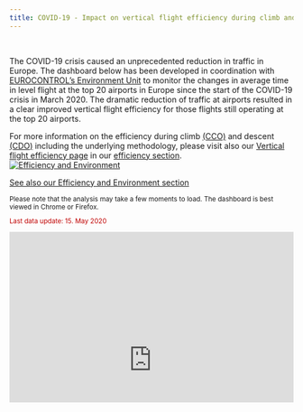 ```yaml
---
title: COVID-19 - Impact on vertical flight efficiency during climb and descent
---
```


<style type="text/css">
.img-responsive {
    margin: 0 auto;
    max-width: 75%
}

.resp-container {
    position: relative;
    overflow: hidden;
    padding-top: 60.0%;
}

.resp-iframe {
    position: absolute;
    top: 0;
    left: 0;
    width: 100%;
    height: 150%;
    border: 0;
}
</style>
<br>
<div class="container">
<div class="row align-items-start">
<div class="col-9">
The COVID-19 crisis caused an unprecedented reduction in traffic in Europe. The dashboard below has been developed in coordination with [EUROCONTROL's Environment Unit][env_unit] to monitor the changes in average time in level flight at the top 20 airports in Europe since the start of the COVID-19 crisis in March 2020. 
The dramatic reduction of traffic at airports resulted in a clear improved vertical flight efficiency for those flights still operating at the top 20 airports.     

For more information on the efficiency during climb [(CCO)](/acronym/cco/) and descent [(CDO)](/acronym/cdo/) including the underlying methodology, please visit also our [Vertical flight efficiency page](/efficiency/vfe) in our [efficiency section](/efficiency/).</div>
<div class="col-3">
<div class="card border-0"><a href="/efficiency">
  <img class="card-img-top" src="/images/landing/ectl_env_th.jpg" alt="Efficiency and Environment">
  <div class="card-body"><p class="card-text">See also our Efficiency and Environment section</p></div></a>
</div></div></div></div>
<small>Please note that the analysis may take a few moments to load. The dashboard is best viewed in Chrome or Firefox.<br>
<p style="color:#c00000">
Last data update: 15. May 2020
</p>
</small>
<div class="resp-container">
<iframe class="resp-iframe" src="https://datastudio.google.com/embed/reporting/260b4637-9092-4b56-88c3-9b7055b390c7/page/W5oMB" frameborder="0" style="border:0" allowfullscreen></iframe>
</div>

[env_unit]: https://www.eurocontrol.int/environment "EUROCONTROL Environmnet Unit"